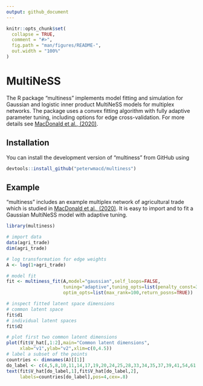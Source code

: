 ```yaml
---
output: github_document
---
```


<!-- README.md is generated from README.Rmd. Please edit that file -->

```r
knitr::opts_chunk$set(
  collapse = TRUE,
  comment = "#>",
  fig.path = "man/figures/README-",
  out.width = "100%"
)
```

# MultiNeSS

<!-- badges: start -->
<!-- badges: end -->

The R package "multiness" implements model fitting and simulation for Gaussian and logistic inner 
product MultiNeSS models for multiplex networks. The package uses
a convex fitting algorithm with fully adaptive parameter tuning, 
including options for edge cross-validation. For more details see [MacDonald et al., (2020)](https://arxiv.org/abs/2012.14409).  
    
## Installation

You can install the development version of "multiness" from GitHub using

``` r
devtools::install_github("peterwmacd/multiness")
```

## Example

"multiness" includes an example multiplex network of agricultural trade which is studied in [MacDonald et al., (2020)](https://arxiv.org/abs/2012.14409). It is easy to import and to fit a Gaussian MultiNeSS model with adaptive tuning. 

```r
library(multiness)

# import data
data(agri_trade)
dim(agri_trade)

# log transformation for edge weights
A <- log(1+agri_trade)

# model fit
fit <- multiness_fit(A,model="gaussian",self_loops=FALSE,
                     tuning="adaptive",tuning_opts=list(penalty_const=3),
                     optim_opts=list(max_rank=100,return_posns=TRUE))

# inspect fitted latent space dimensions
# common latent space
fit$d1
# individual latent spaces
fit$d2

# plot first two common latent dimensions
plot(fit$V_hat[,1:2],main="Common latent dimensions",
     xlab="v1",ylab="v2",xlim=c(0,4.5))
# label a subset of the points
countries <- dimnames(A)[[1]]
do_label <- c(4,5,8,10,11,14,17,19,20,24,25,28,33,34,35,37,39,41,54,61,75)
text(fit$V_hat[do_label,1],fit$V_hat[do_label,2],
     labels=countries[do_label],pos=4,cex=.8)

```


